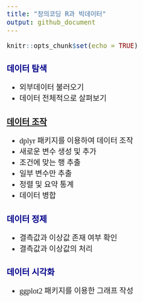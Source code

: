 ```yaml
---
title: "창의코딩 R과 빅데이터"
output: github_document
---
```


<style type="text/css">
body{ /* Normal  */
  font-family: 함초롬돋움;
  font-size: 20px;
}
h1 { /* Header 1 */
  font-size: 30px;
  font-weight:bold;
  color: DarkBlue;
}

h2 { /* Header 2 */
  font-size: 22px;
  font-weight:bold;
  color: DarkBlue;
}
</style>

```r
knitr::opts_chunk$set(echo = TRUE)
```


## 데이터 탐색
* 외부데이터 불러오기
* 데이터 전체적으로 살펴보기 

## [데이터 조작](https://hallym-creativecoding.github.io/R_BigData/DataManipulation)
* dplyr 패키지를 이용하여 데이터 조작
* 새로운 변수 생성 및 추가
* 조건에 맞는 행 추출 
* 일부 변수만 추출
* 정렬 및 요약 통계
* 데이터 병합   

## 데이터 정제
* 결측값과 이상값 존재 여부 확인
* 결측값과 이상값의 처리

## 데이터 시각화
* ggplot2 패키지를 이용한 그래프 작성